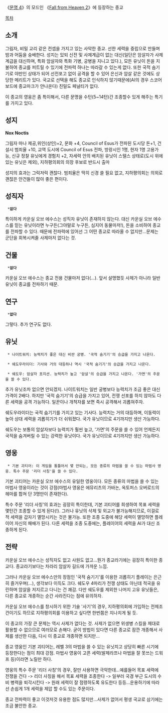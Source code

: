 《[[문명 4]]》의 모드인 《[[Fall from Heaven 2]]》에 등장하는 종교

[[목차]]
== 소개 ==
그림자, 비밀 교리 같은 컨셉을 가지고 있는 사악한 종교. 선한 세력을 중립으로 만들며 밤과 어둠을 숭배한다. 성지는 있되 신전 및 사제계급이 없는 대신(일단은 암살자가 사제계급을 대신하며, 특화 암살자와 특화 기병, 궁병을 지니고 있다.), 모든 유닛이 돈을 지불하여 종교를 퍼트릴 수 있기에 전파력 하나는 따라갈 수 있는게 없다. 또한 국적 숨기기로 야만인 상태가 되어 선전포고 없이 공격을 할 수 있어 은신과 암살 같은 것에도 상당한 메리트가 있다. 국교로 선택을 해도 종교로 인식하지 않기때문에(AI의 경우 스코어 보드에 종교마크가 안나온다) 친밀도 페널티가 없다.
 
이 종교의 영웅은 좀 특이해서, 다른 문명을 수턴(5~14턴)간 조종할수 있게 해주는 특기를 가지고 있다.

== 성지 ==

'''Nox Noctis'''

그림자 마나 제공,위인(상인)+2, 문화 +4, Council of Esus가 전파된 도시당 돈+1, 
건설시 범죄율 +10, 교역 도시에 Council of Esus 전파, 방랑시인 1명, 현자 1명 고용가능, 신규 정찰 유닛에게 경험치 +2, 자세력 안의 배치된 유닛이 스텔스 상태로(도시 위에 있는 유닛은 제외), 지하평의회의 의장 후보로 반드시 출마

성지의 효과는 그럭저럭 괜찮다. 범죄율은 딱히 신경 쓸 필요 없고, 지하평의회는 의외로 괜찮은 안건들이 많아 좋은 편이다.

== 성직자 ==

  *'''없다'''

특이하게 카운실 오브 에수스는 성직자 유닛이 존재하지 않는다. 대신 카운실 오브 에수스를 믿는 유닛이라면 누구든(그야말로 누구든, 심지어 동물마저!), 돈을 소비하여 종교를 전파할 수 있다. 때문에 전파력에 있어선 그 어떤 종교로 따라올 수 없지만...문제는 군단을 회복시켜줄 사제마저 없다는 것.

== 건물 ==

  *'''없다'''

카운실 오브 에수스는 종교 전용 건물마저 없다(...). 앞서 설명했듯 사제가 아니라 일반 유닛이 종교를 전파하기 때문.

== 연구 ==

  *'''없다'''

그렇다. 추가 연구도 없다.

== 유닛 ==

  * 나이트워치: 능력치가 좋은 대신 비싼 궁병. '국적 숨기기'의 승급을 가지고 나온다. 

  * 쉐도우라이더: 기사와 거의 대등하나 역시 '국적 숨기기'의 승급을 가지고 나온다.

  * 쉐도우: 암살자 포지션. 능력치가 높고 '암살'의 승급을 가지고 나온다. '가면'의 주문을 쓸 수 있다.

추가 유닛조차 없으면 안되겠지. 나이트워치는 일반 궁병보다 능력치가 조금 좋은 대신 가격이 2배다. 하지만 '국적 숨기기'의 승급을 가지고 있어, 전쟁 선포를 하지 않아도 다른 세력을 공격 가능하다. 일꾼이나 개척자를 보면 즉시 공격해서 괴롭혀주자.

쉐도우라이더는 국적 숨기기를 가지고 있는 기사다. 능력치는 거의 대등하며, 이동력이 높아 상대 세력을 괴롭히기가 더 쉬워졌다. 국가 유닛이므로 4기까지만 생산 가능하다.

쉐도우는 보통의 암살자보다 능력치가 훨씬 높고, '가면'의 주문을 쓸 수 있어 언제든지 국적을 숨겨버릴 수 있는 강력한 유닛이다. 국가 유닛이므로 4기까지만 생산 가능하다.

== 영웅 ==

  * 기본 괴티어: 이 게임을 통틀어서 몇 안되는, 모든 종류의 마법을 쓸 수 있는 마법사 영웅. 특수 주문 '리더 사칭'을 쓸 수 있다.

기본 괴티어는 카운실 오브 에수스의 유일한 영웅이다. 모든 종류의 마법을 쓸 수 있는 마법사 영웅이라는 것이 강점(마법사 영웅은 에뮤리츠의 가바논, 옥토퍼스 오버로드의 헤마를 합쳐 단 3명만이 존재한다).

특수 주문 '리더 사칭'의 효과는 굉장히 특이한데, 기본 괴티어를 희생하여 목표 세력을 몇턴간 조종할 수 있게 된다(!). 그러나 유닛의 삭제 및 외교가 불가능해지므로, 이걸로 적 세력을 갑자기 멸망시키는 것은 불가능. 또한 조종 도중에 해당 세력이 멸망하면 플레이어 자신의 패배가 된다. 다른 세력을 조종 도중에는, 플레이어의 세력을 AI가 대신 조종하게 된다.

== 전략 ==

카운실 오브 에수스는 성직자도 없고 사원도 없고...뭔가 종교라기에는 굉장히 특이한 종교다. 종교라기보다는 차라리 암살자 길드에 가까운 느낌.

그러나 카운실 오브 에수스만의 장점인 '국적 숨기기'를 이용한 괴롭히기 플레이는 은근히 즐거우며(...), 생각보다 이득도 크다. 쉐도우 4마리가 전쟁 상태도 아닌데 적국을 유린하며 암살을 저지르고 다니는 건 쾌감. 다만 쉐도우를 제외한 나머지 고유 유닛들은, 다른 종교로 개종하는 순간 사라진다는 점에 유의하자.

카운실 오브 에수스를 창시하기 위한 기술 '사기'의 경우, 지하평의회에 가입하는 전제조건이기도 하므로 지하평의회를 이용하고 싶다면 한번쯤은 지나치게 될 듯.

이 종교의 가장 큰 문제는 역시 사제가 없다는 것. 사제가 없으면 위생병 스킬을 제대로 활용할 수 없으므로 여러모로 손해다. 굳이 방법이 있다면 다른 종교로 잠깐 개종해서 사제를 생산한 다음, 다시 이 종교로 개종하면 되지만...

종교 영웅인 기본 괴티어는, 레벨 3의 마법을 쓸 수 있는 유닛치고 상당히 빠른 시기에 등장한다는 점이 최대 강점. 마법사 영웅이 고픈 세력(발제라프나 마법을 잘 못쓰는 드워프 등)이라면 노릴만 하다. 

영웅의 특수 주문 '리더 사칭'의 경우, 잘만 사용하면 극악한데...예를들어 목표 세력에 전쟁을 건다 -> 리더 사칭을 해서 목표 세력을 조종한다 -> 일부러 국경 부근 도시의 수비 병력을 퇴각시킨다 -> 원래 세력이 잘 점령하도록 유도한다 등등...운용하기에 따라선 손쉽게 1개 세력을 제압 할 수도 있는 주문이다.

종교 전파력이 좋고 이것저것 유용한 점도 많지만...사제가 없어서 평생 국교로 삼기에는 조금 불안한 종교.
